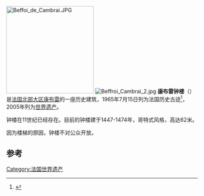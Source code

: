 {{Reqinfobox|time=2019-02-20T08:34:18+00:00}}
{{expand French|time=2019-02-20T08:34:18+00:00}}
[[File:Beffoi_de_Cambrai.JPG|230px]]
[[File:Beffroi_Cambrai_2.jpg|thumb]]
'''康布雷钟楼'''（{{lang-fr|''Beffroi de Cambrai''}}）是[[法国|法国]][[北部大区|北部大区]][[康布雷|康布雷]]的一座历史建筑，1965年7月15日列为法国历史古迹<ref>{{Base Mérimée|PA00107416}}</ref>，2005年列为[[世界遗产|世界遗产]]。

钟楼在11世纪已经存在。目前的钟楼建于1447-1474年，哥特式风格，高达62米。

因为楼梯的原因，钟楼不对公众开放。

== 参考==
{{References}}

{{DEFAULTSORT:Beffroi de Cambrai}}
[[Category:法国世界遗产|Category:法国世界遗产]]
{{WH-stub}}